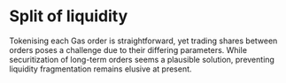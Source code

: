 # Split of liquidity

Tokenising each Gas order is straightforward, yet trading shares between orders poses a challenge due to their differing parameters. While securitization of long-term orders seems a plausible solution, preventing liquidity fragmentation remains elusive at present.

